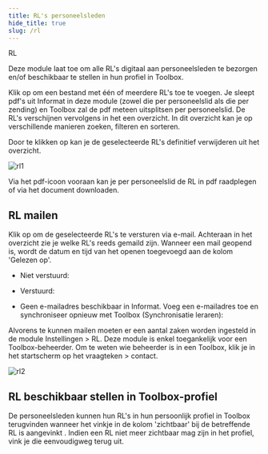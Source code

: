 ```yaml
---
title: RL's personeelsleden
hide_title: true 
slug: /rl
---
```

<ImageTitle img="rl.png">RL</ImageTitle>

Deze module laat toe om alle RL's digitaal aan personeelsleden te bezorgen en/of beschikbaar te stellen in hun profiel in Toolbox.

Klik op <LegacyAction img="pdf.png" text="RL toevoegen"/> om een bestand met één of meerdere RL's toe te voegen. Je sleept pdf's uit Informat in deze module (zowel die per personeelslid als die per zending) en Toolbox zal de pdf meteen uitsplitsen per personeelslid. 
De RL's verschijnen vervolgens in het een overzicht. In dit overzicht kan je op verschillende manieren zoeken, filteren en sorteren. 

Door te klikken op <LegacyAction img="remove.png" text="Verwijder RL's"/> kan je de geselecteerde RL's definitief verwijderen uit het overzicht. 

![rl1](./rl1.png)

Via het pdf-icoon <LegacyAction img="pdf.png"/> vooraan kan je per personeelslid de RL in pdf raadplegen of via <LegacyAction img="download2.png"/> het document downloaden. 

## RL mailen

Klik op <LegacyAction img="mail.png" text ="Mail RL's"/> om de geselecteerde RL's te versturen via e-mail. Achteraan in het overzicht zie je welke RL's reeds gemaild zijn. Wanneer een mail geopend is, wordt de datum en tijd van het openen toegevoegd aan de kolom 'Gelezen op'. 

- Niet verstuurd: <LegacyAction img="mailEnveloppe.png"/> 

- Verstuurd: <LegacyAction img="mailVerzonden.png"/> 
- Geen e-mailadres beschikbaar in Informat. Voeg een e-mailadres toe en synchroniseer opnieuw met Toolbox (Synchronisatie leraren): <LegacyAction img="alert.png"/> 


Alvorens te kunnen mailen moeten er een aantal zaken worden ingesteld in de module Instellingen > RL. Deze module is enkel toegankelijk voor een Toolbox-beheerder. Om te weten wie beheerder is in een Toolbox, klik je in het startscherm op het vraagteken > contact.

![rl2](./rl2.PNG)


## RL beschikbaar stellen in Toolbox-profiel

De personeelsleden kunnen hun RL's in hun persoonlijk profiel in Toolbox terugvinden wanneer het vinkje in de kolom 'zichtbaar' bij de betreffende RL is aangevinkt <LegacyAction img="vinkjeGroenRond.png"/>. Indien een RL niet meer zichtbaar mag zijn in het profiel, vink je die eenvoudigweg terug uit. 
